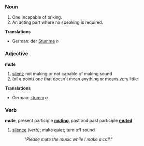 ===Noun===

#One incapable of talking.
#An acting part where no speaking is required.

'''Translations'''
*German: der [[Stumme]] ''n''

===Adjective===
'''mute'''

# [[silent]]; not making or not capable of making sound
# (of a point) one that doesn't mean anything or means very little.

'''Translations'''
*German: [[stumm]] ''a''

===Verb===
'''mute''', present participle '''[[muting]]''', past and past participle '''[[muted]]'''

# [[silence]] ''(verb)''; make quiet; turn off sound
#: ''"Please mute the music while I make a call."''